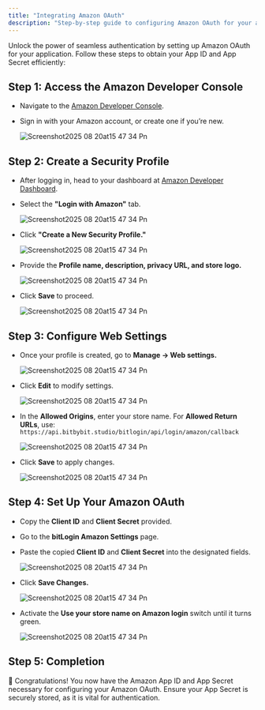 ```yaml
---
title: "Integrating Amazon OAuth"
description: "Step-by-step guide to configuring Amazon OAuth for your application with App ID and App Secret."
---
```


Unlock the power of seamless authentication by setting up Amazon OAuth for your application. Follow these steps to obtain your App ID and App Secret efficiently:

## Step 1: Access the Amazon Developer Console

- Navigate to the [Amazon Developer Console](https://developer.amazon.com/).
- Sign in with your Amazon account, or create one if you’re new.

  ![Screenshot2025 08 20at15 47 34 Pn](https://cdn.prod.website-files.com/659655f5b20d395a5c69efcf/66b5f63cb4e0345bb04b7995_AD_4nXfQT9HV2pZEkq50FrREE_WvbivtFD6pl9a6783VhBN4XVzEGMy4DwnUOc9HqdaKCgO8dx8jaLgtsxGN3sH8qiysiJeg0DECgGcWOWMR107UhHqIGOUawjbLsCQAaaPS37ug3-3UPG-_ei_Yzs7KAnYV7xK-.png)

## Step 2: Create a Security Profile

- After logging in, head to your dashboard at [Amazon Developer Dashboard](https://developer.amazon.com/dashboard).
- Select the **"Login with Amazon"** tab.

  ![Screenshot2025 08 20at15 47 34 Pn](https://cdn.prod.website-files.com/659655f5b20d395a5c69efcf/66b5f63c127a31ca652cb1ba_AD_4nXfr4uCR9J9P44G91kdXh1cmnzi0MYXp_PmBMjdNq_3xiUcNKR1an9gOTfSF-X97h3UgDS0_vUUIIEiQsByHjheNKxzfsyrobV25Cvo6BcHQpD_ikmIQngnuFecjpPpgVo-sq6Oa7rrcdtKHhs-50yZ2JnvK.png)
- Click **"Create a New Security Profile."**

  ![Screenshot2025 08 20at15 47 34 Pn](https://cdn.prod.website-files.com/659655f5b20d395a5c69efcf/66b5f63cb9e7f47e91daf1f4_AD_4nXfB0nwr5RVoWK36407IEFEATLvmbjecaVY5MvRaebhN1f79ejvEIiTR4Qyjp-3IHW3oE2ueUvNeIubcg3a8oWRZvo_iDLzmv4fGIojGOteJTzRORpxXnCcrnl0YjI5R3Xs7iy4jr5tHma_xbtT3mtDoXUdp.png)
- Provide the **Profile name, description, privacy URL, and store logo.**

  ![Screenshot2025 08 20at15 47 34 Pn](https://cdn.prod.website-files.com/659655f5b20d395a5c69efcf/66b5f63cde9d3f0a2eb32774_AD_4nXcs3YEVVBupwkwNZgAx48BOpBSZlavB8lQQdLMGiKYi-qefZS6Vv-xXL7Gg3iS4cx_BXnIZE3xZSbvmg4NnVji0R1rPguiAY6ym7IRiaxypDD36H48MJX2OOVxfZqSpPl0wR_TSiqoVjiv7dyu-PPdGYDqG.png)
- Click **Save** to proceed.

  ![Screenshot2025 08 20at15 47 34 Pn](https://cdn.prod.website-files.com/659655f5b20d395a5c69efcf/66b5f63c829a0355691c3126_AD_4nXdRayi31R_59wY7txC9OsOZELIClfinCGfeLywuWT-oABr8NX1r5Fb25mA0pf_0xF6wiBQOIUSDZzHLAJZlHefGLwbc8e3-0wbwH4YirxMTZ0e_Hjch2IAcCn881X-1RQ0ulx3MhTKPcNLbo1bQ_x2ETYMa.png)

## Step 3: Configure Web Settings

- Once your profile is created, go to **Manage → Web settings.**

  ![Screenshot2025 08 20at15 47 34 Pn](https://cdn.prod.website-files.com/659655f5b20d395a5c69efcf/66b5f63c3c4fe7b17fd04d98_AD_4nXeG2nwTTLEqLecwheAd6cPueEwcdXH0GT2rlBE9290rnyPMi-elwGd4WHCKe4kfH_hlWFgubczYIdoJ_1ItLCvA2wPEzNVCA_vVFIfyFAm6qcTwmp68_juPrlYZaIAEprrF9W1ghKXZsgasGuUbOnU_GcYs.png)
- Click **Edit** to modify settings.

  ![Screenshot2025 08 20at15 47 34 Pn](https://cdn.prod.website-files.com/659655f5b20d395a5c69efcf/66b5f63c8199fe815995dfa6_AD_4nXdScA47kYWL_2E9jndQzIwECPnjyxuUgGaKHdKEyMWKsztRKMH0Hmf5G__szA7Mht1fc8u8QqLkLlrgXbc6qmfeSkc0wFETJxOBbBufAyTA7jW9TPcDfI-o9N-xiOhyOIVyOsR3mX_4Zc5-C2EUEaq1Zp22.png)
- In the **Allowed Origins**, enter your store name. For **Allowed Return URLs**, use:
  `https://api.bitbybit.studio/bitlogin/api/login/amazon/callback`

  ![Screenshot2025 08 20at15 47 34 Pn](https://cdn.prod.website-files.com/659655f5b20d395a5c69efcf/66b5f63c410040b8a9b8a51f_AD_4nXe4msvyTjiFMioX_36qL_31VbfkYGBI5elUyPCfw5ckoILvWAw0_-d0jsJAfLn5T7URTyUz5KYk75yZAPzk6JA__Bd_YV_eaaTcAF8rv8lwqJNn1PW4A6nrq5ToC7SpGt8Wyywh8eM3fH6hRbX0O31AzT3r.png)
- Click **Save** to apply changes.

  ![Screenshot2025 08 20at15 47 34 Pn](https://cdn.prod.website-files.com/659655f5b20d395a5c69efcf/66b5f63cff25db12b2c4fa2b_AD_4nXfjSK1QKIkv2eJSqHvdqLnjC2xC8t99tx-sZqCnEYZ92RJ09ev22y5CdC-Sz2vHTF_6PHhmawtu2kJnncKeXcM2d_PlwUt1kc9-rP4cV4AeZDGrxpVWjFdTwK7HhbQphBA08DPyMczSF7939NyN_9H6M2dH.png)

## Step 4: Set Up Your Amazon OAuth

- Copy the **Client ID** and **Client Secret** provided.
- Go to the **bitLogin Amazon Settings** page.
- Paste the copied **Client ID** and **Client Secret** into the designated fields.

  ![Screenshot2025 08 20at15 47 34 Pn](https://cdn.prod.website-files.com/659655f5b20d395a5c69efcf/66b5f63da76cba9b9e8175de_AD_4nXde-YbcPmN0ym3JyoU4pArva1VbHA2gnjY3vnBotLgX2buPFGHJZf9rL4FrATdWAw-28-G-Zq5QrNDksnoo3rI2Xv3AdkthfmAGJfxP2bSuu8WlK1jd-GKTRAdYRZrBJvAN0YZqdvuIkMBwMOdoBiYo-2Fs.png)
- Click **Save Changes.**

  ![Screenshot2025 08 20at15 47 34 Pn](https://cdn.prod.website-files.com/659655f5b20d395a5c69efcf/66b5f63c56bcd584ec74b65f_AD_4nXfpAySHJl2xWbFzygqsp6Bcj36qWxNUSl8nx5YioERHnGePaTAj4GGtWG0hdjCgLwciDfU3D2EZbhnrZmI13vT9N6PV52GDJvZzobiUibjFfu1YIoeFAirrbJhqeMHSWXHPZVjZwIuSMr2I07lf9OSkPny0.png)
- Activate the **Use your store name on Amazon login** switch until it turns green.

  ![Screenshot2025 08 20at15 47 34 Pn](https://cdn.prod.website-files.com/659655f5b20d395a5c69efcf/66b5f63cd5e451a15fa8105d_AD_4nXcoNu5KMhR-e453zL_LEA9IRtFTfACOqPBkQREZbFQ3KSwny3m-52NggosrGtYqm5cgeP-LcZAcg4wKJqaaPhNayxAjxmgmzFjAo6959w8oM0UPnAHVL5Y2w4X2PraYUeblbRayUzGk3jQXEaKn0uSLTdiK.png)

## Step 5: Completion

🎉 Congratulations\! You now have the Amazon App ID and App Secret necessary for configuring your Amazon OAuth. Ensure your App Secret is securely stored, as it is vital for authentication.